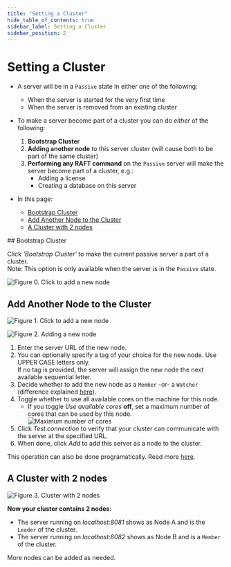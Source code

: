 ```yaml
---
title: "Setting a Cluster"
hide_table_of_contents: true
sidebar_label: Setting a Cluster
sidebar_position: 2
---
```



# Setting a Cluster
<Admonition type="note" title="Note">

* A server will be in a `Passive` state in either one of the following:  
  * When the server is started for the very first time  
  * When the server is removed from an existing cluster  

* To make a server become part of a cluster you can do _either_ of the following:  

  1. **Bootstrap Cluster**  
  2. **Adding another node** to this server cluster (will cause both to be part of the same cluster)  
  3. **Performing any RAFT command** on the `Passive` server will make the server become part of a cluster, e.g.:  
     * Adding a license  
     * Creating a database on this server  

* In this page:  
  * [Bootstrap Cluster](../../studio/cluster/setting-a-cluster.mdx#bootstrap-cluster)  
  * [Add Another Node to the Cluster](../../studio/cluster/setting-a-cluster.mdx#add-another-node-to-the-cluster)  
  * [A Cluster with 2 nodes](../../studio/cluster/setting-a-cluster.mdx#a-cluster-with-2-nodes)  

</Admonition>
## Bootstrap Cluster

Click _'Bootstrap Cluster'_ to make the current passive server a part of a cluster.  
Note: This option is only available when the server is in the `Passive` state.  

![Figure 0. Click to add a new node](./assets/cluster-add-node-0.png)


## Add Another Node to the Cluster

![Figure 1. Click to add a new node](./assets/cluster-add-node-1.png)



![Figure 2. Adding a new node](./assets/cluster-add-node-2_1.png)

1. Enter the server URL of the new node.  
2. You can optionally specify a tag of your choice for the new node. Use UPPER CASE letters only.  
   If no tag is provided, the server will assign the new node the next available sequential letter.  
3. Decide whether to add the new node as a `Member` -or- a `Watcher` (difference explained [here](../../studio/cluster/cluster-view.mdx#cluster-nodes-types)).  
4. Toggle whether to use all available cores on the machine for this node.  
    * If you toggle _Use available cores_ **off**, set a maximum number of cores that can be used by this node.  
      ![Maximum number of cores](./assets/cluster-add-node-2_2.png)
5. Click _Test connection_ to verify that your cluster can communicate with the server at the specified URL.  
6. When done, click *Add* to add this server as a node to the cluster.  

This operation can also be done programatically. Read more [here](../../server/clustering/cluster-api.mdx).  


## A Cluster with 2 nodes

![Figure 3. Cluster with 2 nodes](./assets/cluster-add-node-3.png)

**Now your cluster contains 2 nodes**:  

* The server running on _localhost:8081_ shows as Node A and is the `Leader` of the cluster.  
* The server running on _localhost:8082_ shows as Node B and is a `Member` of the cluster.  

<Admonition type="note" title="Note">
 More nodes can be added as needed.  
</Admonition>

